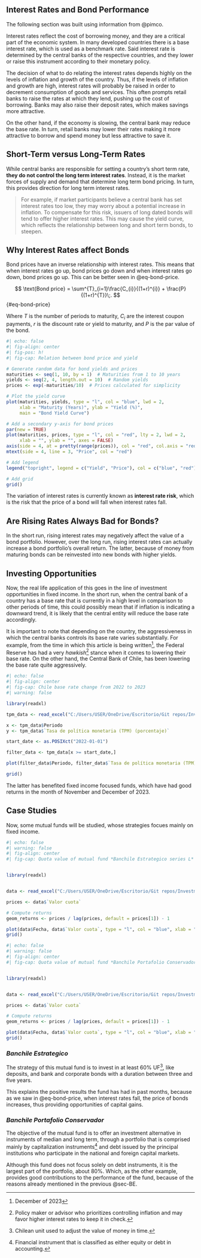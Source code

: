 ## Interest Rates and Bond Performance

The following section was built using information from @pimco.

Interest rates reflect the cost of borrowing money, and they are a critical part of the economic system. In many developed countries there is a base interest rate, which is used as a benchmark rate. Said interest rate is determined by the central banks of the respective countries, and they lower or raise this instrument according to their monetary policy.

The decision of what to do relating the interest rates depends highly on the levels of inflation and growth of the country. Thus, if the levels of inflation and growth are high, interest rates will probably be raised in order to decrement consumption of goods and services. This often prompts retail banks to raise the rates at which they lend, pushing up the cost of borrowing. Banks may also raise their deposit rates, which makes savings more attractive.

On the other hand, if the economy is slowing, the central bank may reduce the base rate. In turn, retail banks may lower their rates making it more attractive to borrow and spend money but less attractive to save it.

## Short-Term versus Long-Term Rates

While central banks are responsible for setting a country's short term rate, **they do not control the long term interest rates**. Instead, it is the market forces of supply and demand that determine long term bond pricing. In turn, this provides direction for long term interest rates.

> For example, if market participants believe a central bank has set interest rates too low, they may worry about a potential increase in inflation. To compensate for this risk, issuers of long dated bonds will tend to offer higher interest rates. This may cause the yield curve,  which reflects the relationship between long and short term bonds, to steepen.

## Why Interest Rates affect Bonds

Bond prices have an inverse relationship with interest rates. This means that when interest rates go up, bond prices go down and when interest rates go down, bond prices go up. This can be better seen in @eq-bond-price.

$$
\text{Bond price} = \sum^{T}_{i=1}\frac{C_{i}}{(1+r)^{i}} + \frac{P}{(1+r)^{T}}\;. 
$$ {#eq-bond-price}

Where $T$ is the number of periods to maturity, $C_{i}$ are the interest coupon payments, $r$ is the discount rate or yield to maturity, and $P$ is the par value of the bond.

```r
#| echo: false
#| fig-align: center
#| fig-pos: h!
#| fig-cap: Relation between bond price and yield

# Generate random data for bond yields and prices
maturities <- seq(1, 10, by = 1)  # Maturities from 1 to 10 years
yields <- seq(2, 4, length.out = 10)  # Random yields
prices <- exp(-maturities/10)  # Prices calculated for simplicity

# Plot the yield curve
plot(maturities, yields, type = "l", col = "blue", lwd = 2,
     xlab = "Maturity (Years)", ylab = "Yield (%)",
     main = "Bond Yield Curve")

# Add a secondary y-axis for bond prices
par(new = TRUE)
plot(maturities, prices, type = "l", col = "red", lty = 2, lwd = 2,
     xlab = "", ylab = "", axes = FALSE)
axis(side = 4, at = pretty(range(prices)), col = "red", col.axis = "red", las = 1)
mtext(side = 4, line = 3, "Price", col = "red")

# Add legend
legend("topright", legend = c("Yield", "Price"), col = c("blue", "red"), lty = c(1, 2), lwd = 2)

# Add grid
grid()


```

The variation of interest rates is currently known as **interest rate risk**, which is the risk that the price of a bond will fall when interest rates fall.

## Are Rising Rates Always Bad for Bonds?

In the short run, rising interest rates may negatively affect the value of a bond portfolio. However, over the long run, rising interest rates can actually increase a bond portfolio's overall return. The latter, because of money from maturing bonds can be reinvested into new bonds with higher yields.

## Investing Opportunities

Now, the real life application of this goes in the line of investment opportunities in fixed income. In the short run, when the central bank of a country has a base rate that is currently in a high level in comparison to other periods of time, this could possibly mean that if inflation is indicating a downward trend, it is likely that the central entity will reduce the base rate accordingly.

It is important to note that depending on the country, the aggressiveness in which the central banks controls its base rate varies substantially. For example, from the time in which this article is being written^[December of 2023], the Federal Reserve has had a very *hawkish*^[Policy maker or advisor who prioritizes controlling inflation and may favor higher interest rates to keep it in check.] stance when it comes to lowering their base rate. On the other hand, the Central Bank of Chile, has been lowering the base rate quite aggressively.

```r
#| echo: false
#| fig-align: center
#| fig-cap: Chile base rate change from 2022 to 2023
#| warning: false

library(readxl)

tpm_data <- read_excel("C:/Users/USER/OneDrive/Escritorio/Git repos/Investments_LA/Reports/Fixed income/Datos/TPM/TPM_DATA.xlsx")

x <- tpm_data$Periodo
y <- tpm_data$`Tasa de política monetaria (TPM) (porcentaje)`

start_date <- as.POSIXct("2022-01-01")

filter_data <- tpm_data[x >= start_date,]

plot(filter_data$Periodo, filter_data$`Tasa de política monetaria (TPM) (porcentaje)`, type = "l", col = "blue", xlab="", ylab = "Base Rate (%)", main = "Chile Base Rate Change")

grid()
```
The latter has benefited fixed income focused funds, which have had good returns in the month of November and December of 2023.

## Case Studies

Now, some mutual funds will be studied, whose strategies focues mainly on fixed income.

```r
#| echo: false
#| warning: false
#| fig-align: center
#| fig-cap: Quota value of mutual fund *Banchile Estrategico series L* (@cmfchile)


library(readxl)


data <- read_excel("C:/Users/USER/OneDrive/Escritorio/Git repos/Investments_LA/Reports/Fixed income/Datos/FFMM/Banchile estrategico L.xlsx")

prices <- data$`Valor cuota`

# Compute returns
geom_returns <- prices / lag(prices, default = prices[1]) - 1

plot(data$Fecha, data$`Valor cuota`, type = "l", col = "blue", xlab = "", ylab = "Quota value (CLP)", main = expression(italic("FFMM Banchile Estrategico")))
grid()

```

```r
#| echo: false
#| warning: false
#| fig-align: center
#| fig-cap: Quota value of mutual fund *Banchile Portafolio Conservador series L* (@cmfchile)


library(readxl)


data <- read_excel("C:/Users/USER/OneDrive/Escritorio/Git repos/Investments_LA/Reports/Fixed income/Datos/FFMM/FFMM Banchile Portafolio Conservador L.xlsx")

prices <- data$`Valor cuota`

# Compute returns
geom_returns <- prices / lag(prices, default = prices[1]) - 1

plot(data$Fecha, data$`Valor cuota`, type = "l", col = "blue", xlab = "", ylab = "Quota value (CLP)", main = expression(italic("FFMM Banchile Portafolio Conservador")))
grid()

```
### *Banchile Estrategico* {#sec-BE}

The strategy of this mutual fund is to invest in at least 60% UF^[Chilean unit used to adjust the value of money in time.], like deposits, and bank and corporate bonds with a duration between three and five years. 

This explains the positive results the fund has had in past months, because as we saw in @eq-bond-price, when interest rates fall, the price of bonds increases, thus providing opportunities of capital gains.

### *Banchile Portafolio Conservador*

The objective of the mutual fund is to offer an investment alternative in instruments of median and long term, through a portfolio that is comprised mainly by capitalization instruments^[Financial instrument that is classified as either equity or debt in accounting.] and debt issued by the principal institutions who participate in the national and foreign capital markets.

Although this fund does not focus solely on debt instruments, it is the largest part of the portfolio, about 80%. Which, as the other example, provides good contributions to the performance of the fund, because of the reasons already mentioned in the previous @sec-BE.